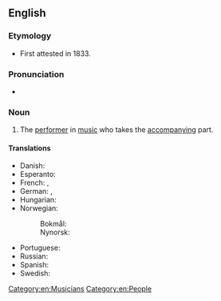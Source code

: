==English==

===Etymology===
* First attested in 1833.
{{suffix|en|accompany|ist}}

===Pronunciation===
* {{a|US}} {{IPA|/əˈ.kʌm.pə.nɪst/|/əˈ.kʌmp.nɪst/|lang=en}}

===Noun===
{{en-noun}}

# {{lb|en|music}} The [[performer]] in [[music]] who takes the [[accompany]]ing part.

====Translations====
{{trans-top|performer who takes the accompanying part}}
* Danish: {{t|da|akkompagnatør|c}}
* Esperanto: {{t|eo|akompanisto}}
* French: {{t+|fr|accompagnateur|m}}, {{t+|fr|accompagnatrice|f}}
* German: {{t+|de|Begleiter|m}}, {{t+|de|Begleiterin|f}}
* Hungarian: {{t+|hu|kísérő}}
* Norwegian:
*: Bokmål: {{t+|nb|akkompagnatør|m}}
*: Nynorsk: {{t|nn|akkompagnatør|m}}
{{trans-mid}}
* Portuguese: {{t|pt|acompanhador|m}}
* Russian: {{t+|ru|аккомпаниа́тор|m}}
* Spanish: {{t+|es|acompañante|m|f}}
* Swedish: {{t+|sv|ackompanjatör|c}}
{{trans-bottom}}

[[Category:en:Musicians]]
[[Category:en:People]]